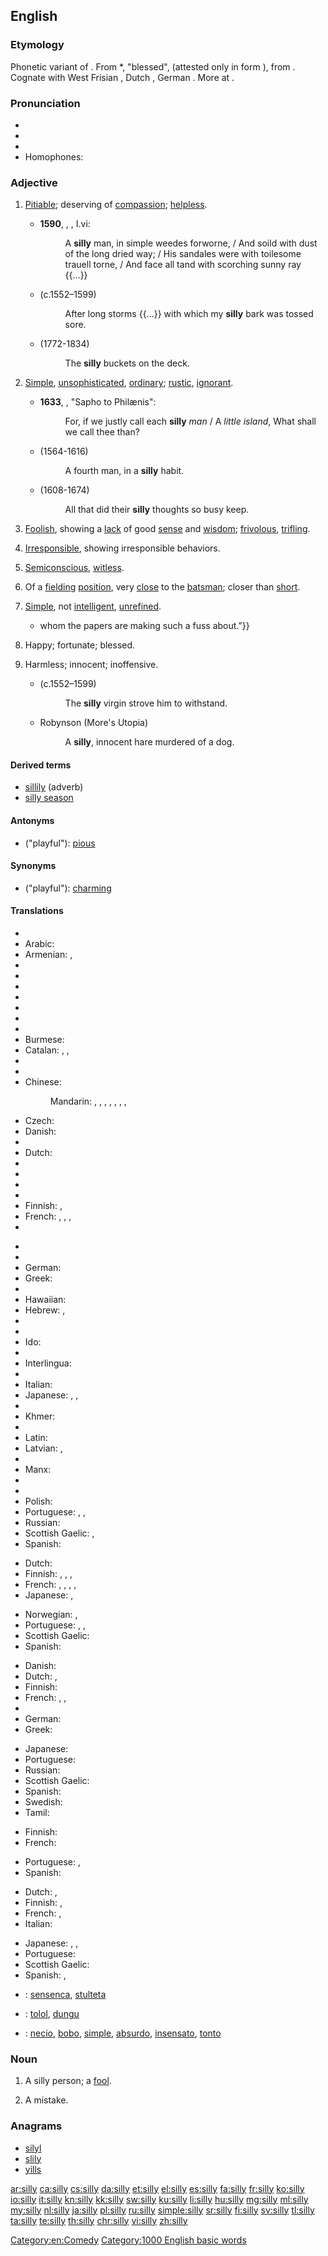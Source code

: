 ==English==
{{wikipedia|dab=silly}}

===Etymology===
Phonetic variant of {{term|seely}}.
From {{etyl|ang|en}} *{{term||sǣliġ}}, "blessed", (attested only in form {{term|gesælig|ġesǣliġ}}), from {{etyl|gem-pro|en}} {{term/t|gem-pro|*sēlīgaz}}.  Cognate with West Frisian {{term|sillich|lang=fy}}, Dutch {{term|zalig|lang=nl}}, German {{term|selig|lang=de}}. More at {{l|en|sely}}.

===Pronunciation===
* {{IPA|/ˈsɪli/}}
* {{audio|en-us-silly.ogg|Audio (US)}}
* {{rhymes|ɪli}}
* Homophones: {{term|Scilly}}

===Adjective===
{{en-adj|er}}

# {{label|en|archaic}} [[pitiable|Pitiable]]; deserving of [[compassion]]; [[helpless]].
#* '''1590''', {{w|Edmund Spenser}}, ''{{w|The Faerie Queene}}'', I.vi:
#*: A '''silly''' man, in simple weedes forworne, / And soild with dust of the long dried way; / His sandales were with toilesome trauell torne, / And face all tand with scorching sunny ray {{...}}
#* {{w|Edmund Spenser}} (c.1552–1599)
#*: After long storms {{...}} with which my '''silly''' bark was tossed sore.
#* {{w|Samuel Taylor Coleridge}} (1772-1834)
#*: The '''silly''' buckets on the deck.
# {{label|en|obsolete}} [[simple|Simple]], [[unsophisticated]], [[ordinary]]; [[rustic]], [[ignorant]].
#* '''1633''', {{w|John Donne}}, "Sapho to Philænis":
#*: For, if we justly call each '''silly''' ''man'' / A ''little island'', What shall we call thee than?
#* {{w|William Shakespeare}} (1564-1616)
#*: A fourth man, in a '''silly''' habit.
#* {{w|John Milton}} (1608-1674)
#*: All that did their '''silly''' thoughts so busy keep.
# [[foolish|Foolish]], showing a [[lack]] of good [[sense]] and [[wisdom]]; [[frivolous]], [[trifling]].
#: {{usex|lang=en|I made a very '''silly''' mistake.}}
#: {{usex|lang=en|The newlyweds called each other '''silly''' little nicknames.}}
# [[irresponsible|Irresponsible]], showing irresponsible behaviors.
#: {{usex|lang=en|What a '''silly''' kid, he's always getting in trouble.}}
# [[semiconscious|Semiconscious]], [[witless]].
#: {{usex|lang=en|The impact of the ball knocked him '''silly'''.}}
# {{label|en|cricket}} Of a [[fielding]] [[position]], very [[close]] to the [[batsman]]; closer than [[short]].
# {{label|en|pejorative|lang=en}} [[simple|Simple]], not [[intelligent]], [[unrefined]].
#: {{usex|lang=en|John was prosperous and his helpless, '''silly''' father could be of no use to him.}}
#* {{quote-book|year=1935|author=[https://www.goodreads.com/author/show/288354.George_Goodchild George Goodchild]
|title=Death on the Centre Court|chapter=1
|passage=“Anthea hasn't a notion in her head but to vamp a lot of '''silly''' mugwumps. She's set her heart on that tennis bloke{{...}}whom the papers are making such a fuss about.”}}
# {{label|en|obsolete}} Happy; fortunate; blessed.
#: {{rfquotek|Chaucer}}
# {{label|en|obsolete}} Harmless; innocent; inoffensive.
#* {{w|Edmund Spenser}} (c.1552–1599)
#*: The '''silly''' virgin strove him to withstand.
#* Robynson (More's Utopia)
#*: A '''silly''', innocent hare murdered of a dog.

====Derived terms====
* [[sillily]] (adverb)
* [[silly season]]

====Antonyms====
* ("playful"): [[pious]]

====Synonyms====
* ("playful"): [[charming]]

====Translations====
{{trans-top|foolish, showing a lack of good sense and wisdom}}
* {{trreq|af}}
* Arabic: {{t|ar|سخيف|tr=sakhiif}}
* Armenian: {{t|hy|հիմար|tr=himar}}, {{t|hy|տխմար|tr=txmar}}
* {{trreq|az}}
* {{trreq|ba}}
* {{trreq|eu}}
* {{trreq|be}}
* {{trreq|bn}}
* {{trreq|br}}
* {{trreq|bg}}
* Burmese: {{t+|my|မိုက်မဲ|tr=muik-mai:|sc=Mymr}}
* Catalan: {{t+|ca|ximple}}, {{t|ca|ximplet}}, {{t|ca|fava}}
* {{trreq|chr}}
* {{trreq|ny}}
* Chinese:
*: Mandarin: {{t+|cmn|愚蠢|tr=yúchǔn|sc=Hani}}, {{t+|cmn|笨|tr=bèn|sc=Hani}}, {{t+|cmn|傻|tr=shǎ|sc=Hani}}, {{t|cmn|糊塗|sc=Hani}}, {{t+|cmn|糊涂|tr=hútu|sc=Hani}}, {{t|cmn|無聊|sc=Hani}}, {{t+|cmn|无聊|tr=wúliáo|sc=Hani}}, {{t+|cmn|憨痴|tr=hānchī|sc=Hani}}
* Czech: {{t+|cs|hloupý}}
* Danish: {{t+|da|dum}}
* {{trreq|dv}}
* Dutch: {{t|nl|ondoordacht}}
* {{trreq|eo}}
* {{trreq|et}}
* {{trreq|ee}}
* {{trreq|ext}}
* Finnish: {{t+|fi|typerä}}, {{t+|fi|hölmö}}
* French: {{t+|fr|idiot|m}}, {{t+|fr|bête}}, {{t+|fr|fou|m}}, {{t+|fr|stupide}}
* {{trreq|fur}}
{{trans-mid}}
* {{trreq|gl}}
* {{trreq|ka}}
* German: {{t+|de|doof}}
* Greek: {{t+|el|ανόητος|tr=anóitos}}
* {{trreq|ha}}
* Hawaiian: {{t|haw|kohu ʻole}}
* Hebrew: {{t|he|מטופש|m|tr=metupásh}}, {{t|he|טיפשי|m|tr=tipshí}}
* {{trreq|hi}}
* {{trreq|hu}}
* Ido: {{t+|io|stulta}}
* {{trreq|ig}}
* Interlingua: {{t|ia|fatue}}
* {{trreq|ie}}
* Italian: {{t+|it|sciocco|m}}
* Japanese: {{t|ja|馬鹿げた|tr=bakageta}}, {{t|ja|他愛ない|tr=tawainai}}, {{t+|ja|馬鹿|tr=ばか, baka}}
* {{trreq|kn}}
* Khmer: {{t|km|ដែលភ្លីភ្លើ|tr=dael plii-pləə|sc=Khmr}}
* {{trreq|ko}}
* Latin: {{t|la|stultus}}
* Latvian: {{t|lv|muļķīgs}}, {{t|lv|dumjš}}
* {{trreq|ml}}
* Manx: {{t|gv|meecheeallagh}}
* {{trreq|mr}}
* {{trreq|mwl}}
* Polish: {{t+|pl|głupi|m}}
* Portuguese: {{t+|pt|bobo}}, {{t+|pt|tolo}}, {{t+|pt|ingénuo}}
* Russian: {{t+|ru|глупый|tr=glúpyj}}
* Scottish Gaelic: {{t|gd|amaideach}}, {{t|gd|faoin}}
* Spanish: {{t|es|niñito}}
{{trans-bottom}}

{{trans-top|irresponsible, showing irresponsible behaviors}}
* Dutch: {{t+|nl|dom}}
* Finnish: {{t+|fi|hölmö}}, {{t|fi|ajattelematon}}, {{t+|fi|vastuuton}}, {{t+|fi|typerä}}
* French: {{t+|fr|idiot}}, {{t+|fr|fou|m}}, {{t+|fr|givré|m}} {{qualifier|slang}}, {{t+|fr|branque}} {{qualifier|slang}}, {{t+|fr|jeté|m}} {{qualifier|slang}}
* Japanese: {{t+|ja|馬鹿|tr=baka}}, {{t|ja|阿呆|tr=aho}}
{{trans-mid}}
* Norwegian: {{t|no|tullete}}, {{t|no|fjollete}}
* Portuguese: {{t+|pt|irresponsável}}, {{t+|pt|infantil}}, {{t+|pt|bobo}}
* Scottish Gaelic: {{t|gd|faoin}}
* Spanish: {{t+|es|infantil}}
{{trans-bottom}}

{{trans-top|playful, giggly}}
* Danish: {{t|da|fjollet}}
* Dutch: {{t+|nl|ondeugend}}, {{t+|nl|gek}}
* Finnish: {{t|fi|hassu}}
* French: {{t+|fr|bébête}}, {{t+|fr|idiot}}, {{t+|fr|nunuche|f}}
* {{trreq|ka}}
* German: {{t+|de|albern}}
* Greek: {{t+|el|σαχλός|tr=sachlós|sc=Grek}}
{{trans-mid}}
* Japanese: {{t+|ja|つまらない|tr=tsumaranai}}
* Portuguese: {{t+|pt|bobo}}
* Russian: {{t+|ru|глупышка|tr=glúpyj}}
* Scottish Gaelic: {{t|gd|faoin}}
* Spanish: {{t|es|payaso}}
* Swedish: {{t|sv|lekfull, fnittrig}}
* Tamil: {{t|ta|விளையாட்டுத்தனமான|sc=Taml}}
{{trans-bottom}}

{{trans-top|semiconscious}}
* Finnish: {{t|fi|sekava}}
* French: {{t+|fr|abruti}}
{{trans-mid}}
* Portuguese: {{t|pt|semiconsciente}}, {{t+|pt|aéreo}}
* Spanish: {{t|es|semiaturdido}}
{{trans-bottom}}

{{trans-top|cricket: of a fielding position, very close to the batsman; closer than short}}
{{trans-mid}}
{{trans-bottom}}

{{trans-top|pejorative: simple, not intelligent, unrefined}}
* Dutch: {{t+|nl|dom}}, {{t+|nl|stom}}
* Finnish: {{t+|fi|yksinkertainen}}, {{t+|fi|hölmö}}
* French: {{t+|fr|idiot de}}, {{t|fr|imbécile de}}
* Italian: {{t+|it|sciocco|m}}
{{trans-mid}}
* Japanese: {{t+|ja|馬鹿|tr=baka}}, {{t|ja|阿呆|tr=aho}}, {{t+|ja|愚鈍|tr=gudon}}
* Portuguese: {{t+|pt|simples}}
* Scottish Gaelic: {{t|gd|amaideach}}
* Spanish: {{t+|es|tontito}}, {{t+|es|simple}}
{{trans-bottom}}

{{checktrans-top}}
* {{ttbc|eo}}: [[sensenca]], [[stulteta]]
{{trans-mid}}
* {{ttbc|id}}: [[tolol]], [[dungu]]
* {{ttbc|es}}: [[necio]], [[bobo]], [[simple]], [[absurdo]], [[insensato]], [[tonto]]
{{trans-bottom}}

===Noun===
{{en-noun|sillies}}

# {{context|colloquial|lang=en}} A silly person; a [[fool]].
# {{context|colloquial|lang=en}} A mistake.

===Anagrams===
* [[silyl#English|silyl]]
* [[slily#English|slily]]
* [[yills#English|yills]]

[[Category:en:Comedy]]

[[Category:1000 English basic words]]
[[ar:silly]]
[[ca:silly]]
[[cs:silly]]
[[da:silly]]
[[et:silly]]
[[el:silly]]
[[es:silly]]
[[fa:silly]]
[[fr:silly]]
[[ko:silly]]
[[io:silly]]
[[it:silly]]
[[kn:silly]]
[[kk:silly]]
[[sw:silly]]
[[ku:silly]]
[[li:silly]]
[[hu:silly]]
[[mg:silly]]
[[ml:silly]]
[[my:silly]]
[[nl:silly]]
[[ja:silly]]
[[pl:silly]]
[[ru:silly]]
[[simple:silly]]
[[sr:silly]]
[[fi:silly]]
[[sv:silly]]
[[tl:silly]]
[[ta:silly]]
[[te:silly]]
[[th:silly]]
[[chr:silly]]
[[vi:silly]]
[[zh:silly]]
